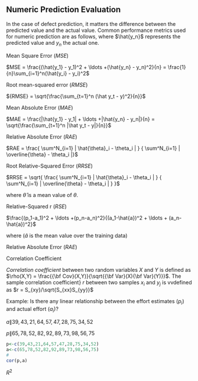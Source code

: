 
 

## Numeric Prediction Evaluation

In the case of defect prediction, it matters the difference between the predicted value and the actual value. Common performance metrics used for numeric prediction are as follows, where $\hat{y_n}$ represents the predicted value and $y_n$ the actual one.


Mean Square Error ($MSE$)

$MSE = \frac{(\hat{y_1} - y_1)^2 + \ldots  +(\hat{y_n} - y_n)^2}{n} = \frac{1}{n}\sum_{i=1}^n(\hat{y_i} - y_i)^2$


Root mean-squared error ($RMSE$) 

${RMSE} = \sqrt{\frac{\sum_{t=1}^n (\hat y_t - y)^2}{n}}$ 
 

Mean Absolute Error ($MAE$)

$MAE = \frac{|\hat{y_1} - y_1| + \ldots  +|\hat{y_n} - y_n|}{n} = \sqrt{\frac{\sum_{t=1}^n |\hat y_t - y|}{n}}$

Relative Absolute Error ($RAE$)

$RAE = \frac{ \sum^N_{i=1} | \hat{\theta}_i - \theta_i | } {  \sum^N_{i=1} | \overline{\theta} - \theta_i |}$


Root Relative-Squared Error ($RRSE$)

$RRSE = \sqrt{ \frac{ \sum^N_{i=1} | \hat{\theta}_i - \theta_i | } {  \sum^N_{i=1} | \overline{\theta} - \theta_i | } }$

where $\hat{\theta}$ is a mean value of $\theta$.


Relative-Squared r ($RSE$)

$\frac{(p_1-a_1)^2 + \ldots  +(p_n-a_n)^2}{(a_1-\hat{a})^2 + \ldots + (a_n-\hat{a})^2}$

where ($\hat{a}$ is the mean value over the training data)


Relative Absolute Error ($RAE$)


Correlation Coefficient

_Correlation coefficient_ between two random variables $X$ and $Y$ is defined as $\rho(X,Y) = \frac{{\bf Cov}(X,Y)}{\sqrt{{\bf Var}(X){\bf Var}(Y)}}$. The sample correlation coefficient} $r$ between two samples $x_i$ and $y_j$ is vvdefined as $r = S_{xy}/\sqrt{S_{xx}S_{yy}}$ 

Example: Is there any linear relationship between the effort estimates ($p_i$) and actual effort ($a_i$)? 

$a\|39,43,21,64,57,47,28,75,34,52$

$p\|65,78,52,82,92,89,73,98,56,75$

```r
p<-c(39,43,21,64,57,47,28,75,34,52)
a<-c(65,78,52,82,92,89,73,98,56,75)
#
cor(p,a)
```

$R^2$


